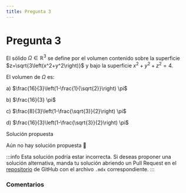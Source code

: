```yaml
---
title: Pregunta 3
---
```



# Pregunta 3

El sólido $\Omega \in \mathbb{R}^3$ se define por el volumen contenido sobre la superficie $z=\sqrt{3\left(x^2+y^2\right)}$ y bajo la superficie $x^2+y^2+z^2=4$.

El volumen de $\Omega$ es:

a) $\frac{16}{3}\left(1-\frac{1}{\sqrt{2}}\right) \pi$

b) $\frac{16}{3} \pi$

c) $\frac{8}{3}\left(1-\frac{\sqrt{3}}{2}\right) \pi$

d) $\frac{16}{3}\left(1-\frac{\sqrt{3}}{2}\right) \pi$

<MDXDetails>
<summary>Solución propuesta</summary>

Aún no hay solución propuesta 🥲

:::info
Esta solución podría estar incorrecta. Si deseas proponer una solución alternativa, manda tu solución abriendo
un Pull Request en el [repositorio](https://github.com/crow-rojas/apuntes-fundamentals/pulls) de GitHub con el archivo
`.mdx` correspondiente.
:::

</MDXDetails>

### Comentarios

<Disqus
  url="https://crow-rojas.github.io/apuntes-fundamentals/docs/mathematics/calculus-1-2-3/exercises/2016-2/p03"
  identifier="docs/mathematics/calculus-1-2-3/exercises/2016-2/p03"
  title="2016-2 Cálculo I, II y III - Pregunta 03"
/>
